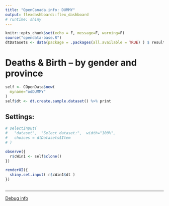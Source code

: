 ```yaml
---
title: "OpenCanada.info: DUMMY"
output: flexdashboard::flex_dashboard
# runtime: shiny
---
```


```r
knitr::opts_chunk$set(echo = F, message=F, warning=F)
source("opendata-base.R")
dtDatasets <- data(package = .packages(all.available = TRUE) ) $ results %>% as.data.table
```

#  Deaths & Birth -- by gender and province {data-orientation=columns, data-navmenu="DUMMY"}

```r
self <- COpenData$new(
  myname="odDUMMY"
)
self$dt <- dt.create.sample.dataset() %>% print
```

## Settings: {.sidebar}

```r
# selectInput(
#   "dataset",  "Select dataset:",  width="100%",
#   choices = dtDatasets$Item
# )

observe({
  r$cWin1 <- self$clone()
})

renderUI({
  shiny.set.input( r$cWin1$dt )
})



```

---
[Debug info](#debug)


<!-- ## *** {.tabset .tabset-fade}  -->


```r


```
